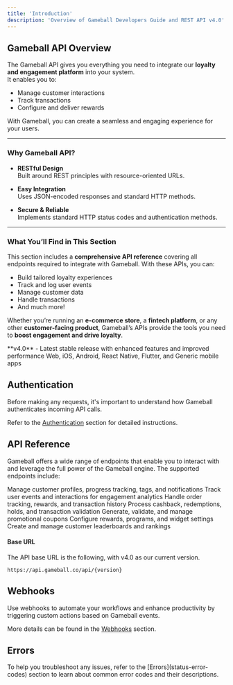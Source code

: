```yaml
---
title: 'Introduction'
description: 'Overview of Gameball Developers Guide and REST API v4.0'
---
```


## Gameball API Overview

The Gameball API gives you everything you need to integrate our **loyalty and engagement platform** into your system.  
It enables you to:

- Manage customer interactions  
- Track transactions  
- Configure and deliver rewards  

With Gameball, you can create a seamless and engaging experience for your users.

---

### Why Gameball API?

- **RESTful Design**  
  Built around REST principles with resource-oriented URLs.  

- **Easy Integration**  
  Uses JSON-encoded responses and standard HTTP methods.  

- **Secure & Reliable**  
  Implements standard HTTP status codes and authentication methods.  

---

### What You’ll Find in This Section

This section includes a **comprehensive API reference** covering all endpoints required to integrate with Gameball. With these APIs, you can:

- Build tailored loyalty experiences  
- Track and log user events  
- Manage customer data  
- Handle transactions  
- And much more!  

Whether you’re running an **e-commerce store**, a **fintech platform**, or any other **customer-facing product**, Gameball’s APIs provide the tools you need to **boost engagement and drive loyalty**.

<CardGroup cols={2}>
<Card title="Current API Version" icon="code">
  **v4.0** - Latest stable release with enhanced features and improved performance
</Card>

<Card title="Supported Platforms" icon="globe">
  Web, iOS, Android, React Native, Flutter, and Generic mobile apps
</Card>
</CardGroup>

## Authentication

<Warning>
Before making any requests, it's important to understand how Gameball authenticates incoming API calls.
</Warning>

Refer to the [Authentication](authentication) section for detailed instructions.

## API Reference

Gameball offers a wide range of endpoints that enable you to interact with and leverage the full power of the Gameball engine. The supported endpoints include:

<CardGroup cols={2}>
<Card title="Customer Management" icon="user" href="customers">
  Manage customer profiles, progress tracking, tags, and notifications
</Card>

<Card title="Event Tracking" icon="star" href="events">
  Track user events and interactions for engagement analytics
</Card>

<Card title="Order Processing" icon="cart-shopping" href="order">
  Handle order tracking, rewards, and transaction history
</Card>

<Card title="Transaction Management" icon="dollar-sign" href="transactions">
  Process cashback, redemptions, holds, and transaction validation
</Card>

<Card title="Coupon System" icon="tag" href="coupons">
  Generate, validate, and manage promotional coupons
</Card>

<Card title="Configuration" icon="sliders" href="configurations">
  Configure rewards, programs, and widget settings
</Card>

<Card title="Leaderboard" icon="award" href="leaderboard">
  Create and manage customer leaderboards and rankings
</Card>
</CardGroup>

#### Base URL

The API base URL is the following, with v4.0 as our current version.

```http
https://api.gameball.co/api/{version}
```

## Webhooks

<Tip>
Use webhooks to automate your workflows and enhance productivity by triggering custom actions based on Gameball events.
</Tip>

More details can be found in the [Webhooks](../webhooks/overview) section.

## Errors

<Tip>
To help you troubleshoot any issues, refer to the [Errors](status-error-codes) section to learn about common error codes and their descriptions.
</Tip>
